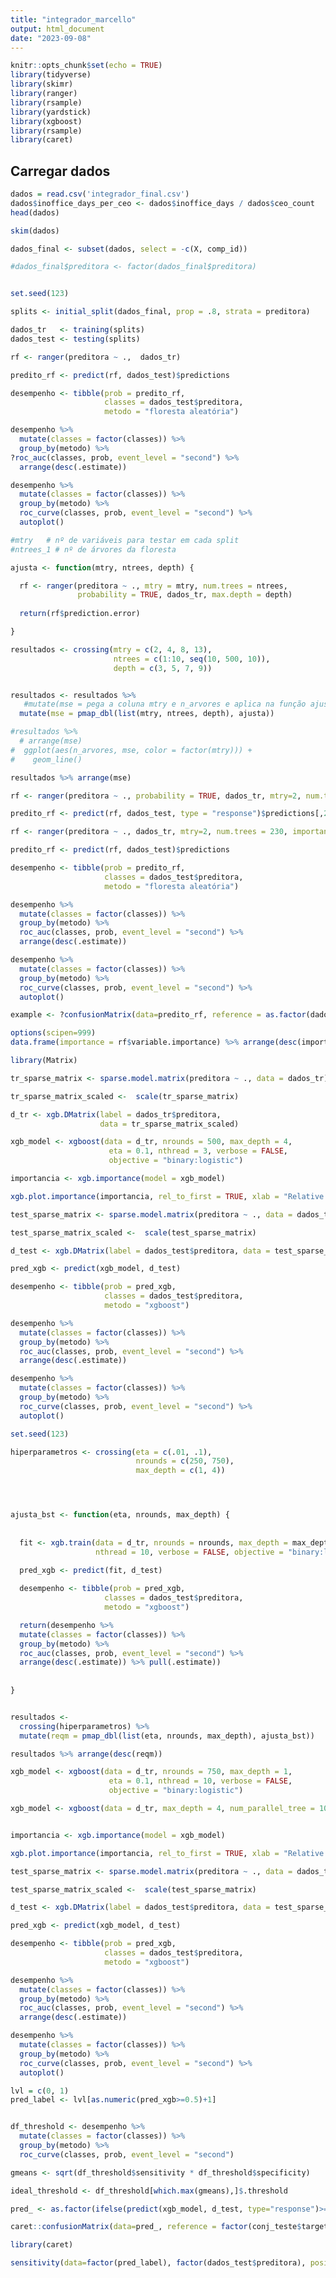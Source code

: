 ---
title: "integrador_marcello"
output: html_document
date: "2023-09-08"
---

```{r setup, include=FALSE}
knitr::opts_chunk$set(echo = TRUE)
library(tidyverse)
library(skimr)
library(ranger)
library(rsample)
library(yardstick)
library(xgboost)
library(rsample) 
library(caret)
```

## Carregar dados

```{r}
dados = read.csv('integrador_final.csv')
dados$inoffice_days_per_ceo <- dados$inoffice_days / dados$ceo_count
head(dados)
```

```{r}
skim(dados)
```
```{r}

dados_final <- subset(dados, select = -c(X, comp_id))

#dados_final$preditora <- factor(dados_final$preditora)


set.seed(123)

splits <- initial_split(dados_final, prop = .8, strata = preditora)

dados_tr   <- training(splits)
dados_test <- testing(splits)
```

```{r}
rf <- ranger(preditora ~ .,  dados_tr)

predito_rf <- predict(rf, dados_test)$predictions

desempenho <- tibble(prob = predito_rf, 
                     classes = dados_test$preditora, 
                     metodo = "floresta aleatória")
```

```{r}
desempenho %>% 
  mutate(classes = factor(classes)) %>% 
  group_by(metodo) %>% 
?roc_auc(classes, prob, event_level = "second") %>% 
  arrange(desc(.estimate))
```
```{r}
desempenho %>% 
  mutate(classes = factor(classes)) %>% 
  group_by(metodo) %>% 
  roc_curve(classes, prob, event_level = "second") %>% 
  autoplot()


```
```{r}
#mtry   # nº de variáveis para testar em cada split
#ntrees_1 # nº de árvores da floresta

ajusta <- function(mtry, ntrees, depth) {

  rf <- ranger(preditora ~ ., mtry = mtry, num.trees = ntrees, 
               probability = TRUE, dados_tr, max.depth = depth)
  
  return(rf$prediction.error)

}

resultados <- crossing(mtry = c(2, 4, 8, 13), 
                       ntrees = c(1:10, seq(10, 500, 10)),
                       depth = c(3, 5, 7, 9))


resultados <- resultados %>% 
   #mutate(mse = pega a coluna mtry e n_arvores e aplica na função ajusta)
  mutate(mse = pmap_dbl(list(mtry, ntrees, depth), ajusta))

#resultados %>% 
  # arrange(mse)
#  ggplot(aes(n_arvores, mse, color = factor(mtry))) +
#    geom_line()

```
```{r}
resultados %>% arrange(mse)
```
```{r}


rf <- ranger(preditora ~ ., probability = TRUE, dados_tr, mtry=2, num.trees = 230, importance = "permutation", local.importance = TRUE)

predito_rf <- predict(rf, dados_test, type = "response")$predictions[,2]

rf <- ranger(preditora ~ ., dados_tr, mtry=2, num.trees = 230, importance = "permutation", local.importance = TRUE)

predito_rf <- predict(rf, dados_test)$predictions

desempenho <- tibble(prob = predito_rf, 
                     classes = dados_test$preditora, 
                     metodo = "floresta aleatória")

desempenho %>% 
  mutate(classes = factor(classes)) %>% 
  group_by(metodo) %>% 
  roc_auc(classes, prob, event_level = "second") %>% 
  arrange(desc(.estimate))

desempenho %>% 
  mutate(classes = factor(classes)) %>% 
  group_by(metodo) %>% 
  roc_curve(classes, prob, event_level = "second") %>% 
  autoplot()

example <- ?confusionMatrix(data=predito_rf, reference = as.factor(dados_test$preditora), positive='1')
```

```{r}
options(scipen=999)
data.frame(importance = rf$variable.importance) %>% arrange(desc(importance))
```
```{r}
library(Matrix)

tr_sparse_matrix <- sparse.model.matrix(preditora ~ ., data = dados_tr)[,-1]

tr_sparse_matrix_scaled <-  scale(tr_sparse_matrix)

d_tr <- xgb.DMatrix(label = dados_tr$preditora, 
                    data = tr_sparse_matrix_scaled)

xgb_model <- xgboost(data = d_tr, nrounds = 500, max_depth = 4, 
                      eta = 0.1, nthread = 3, verbose = FALSE,
                      objective = "binary:logistic")

importancia <- xgb.importance(model = xgb_model)

xgb.plot.importance(importancia, rel_to_first = TRUE, xlab = "Relative Importance", top_n = 10)

test_sparse_matrix <- sparse.model.matrix(preditora ~ ., data = dados_test)[,-1]

test_sparse_matrix_scaled <-  scale(test_sparse_matrix)

d_test <- xgb.DMatrix(label = dados_test$preditora, data = test_sparse_matrix_scaled)

pred_xgb <- predict(xgb_model, d_test)

desempenho <- tibble(prob = pred_xgb, 
                     classes = dados_test$preditora, 
                     metodo = "xgboost")

desempenho %>% 
  mutate(classes = factor(classes)) %>% 
  group_by(metodo) %>% 
  roc_auc(classes, prob, event_level = "second") %>% 
  arrange(desc(.estimate))

desempenho %>% 
  mutate(classes = factor(classes)) %>% 
  group_by(metodo) %>% 
  roc_curve(classes, prob, event_level = "second") %>% 
  autoplot()

```
```{r}
set.seed(123)

hiperparametros <- crossing(eta = c(.01, .1), 
                            nrounds = c(250, 750), 
                            max_depth = c(1, 4))




ajusta_bst <- function(eta, nrounds, max_depth) {
  
  
  fit <- xgb.train(data = d_tr, nrounds = nrounds, max_depth = max_depth, eta = eta, 
                   nthread = 10, verbose = FALSE, objective = "binary:logistic")
  
  pred_xgb <- predict(fit, d_test)

  desempenho <- tibble(prob = pred_xgb, 
                     classes = dados_test$preditora, 
                     metodo = "xgboost")

  return(desempenho %>% 
  mutate(classes = factor(classes)) %>% 
  group_by(metodo) %>% 
  roc_auc(classes, prob, event_level = "second") %>% 
  arrange(desc(.estimate)) %>% pull(.estimate))
  
  
}


resultados <- 
  crossing(hiperparametros) %>% 
  mutate(reqm = pmap_dbl(list(eta, nrounds, max_depth), ajusta_bst))

resultados %>% arrange(desc(reqm))
```


```{r}
xgb_model <- xgboost(data = d_tr, nrounds = 750, max_depth = 1, 
                      eta = 0.1, nthread = 10, verbose = FALSE,
                      objective = "binary:logistic")

xgb_model <- xgboost(data = d_tr, max_depth = 4, num_parallel_tree = 1000, subsample = 0.5, colsample_bytree =0.5, nrounds = 1, objective = "binary:logistic")


importancia <- xgb.importance(model = xgb_model)

xgb.plot.importance(importancia, rel_to_first = TRUE, xlab = "Relative Importance", top_n = 10)

test_sparse_matrix <- sparse.model.matrix(preditora ~ ., data = dados_test)[,-1]

test_sparse_matrix_scaled <-  scale(test_sparse_matrix)

d_test <- xgb.DMatrix(label = dados_test$preditora, data = test_sparse_matrix_scaled)

pred_xgb <- predict(xgb_model, d_test)

desempenho <- tibble(prob = pred_xgb, 
                     classes = dados_test$preditora, 
                     metodo = "xgboost")

desempenho %>% 
  mutate(classes = factor(classes)) %>% 
  group_by(metodo) %>% 
  roc_auc(classes, prob, event_level = "second") %>% 
  arrange(desc(.estimate))

desempenho %>% 
  mutate(classes = factor(classes)) %>% 
  group_by(metodo) %>% 
  roc_curve(classes, prob, event_level = "second") %>% 
  autoplot()

lvl = c(0, 1)
pred_label <- lvl[as.numeric(pred_xgb>=0.5)+1]


df_threshold <- desempenho %>% 
  mutate(classes = factor(classes)) %>% 
  group_by(metodo) %>% 
  roc_curve(classes, prob, event_level = "second")

gmeans <- sqrt(df_threshold$sensitivity * df_threshold$specificity)

ideal_threshold <- df_threshold[which.max(gmeans),]$.threshold

pred_ <- as.factor(ifelse(predict(xgb_model, d_test, type="response")>=ideal_threshold,"1","0"))

caret::confusionMatrix(data=pred_, reference = factor(conj_teste$target), positive='1')

```
```{r}
library(caret)

sensitivity(data=factor(pred_label), factor(dados_test$preditora), positive="1")

```

